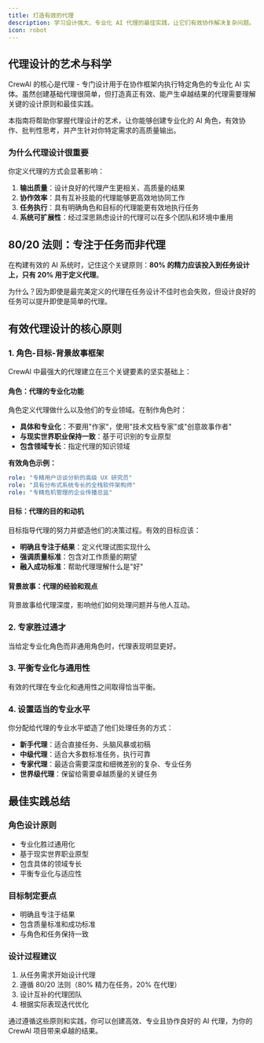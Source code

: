 ```yaml
---
title: 打造有效的代理
description: 学习设计强大、专业化 AI 代理的最佳实践，让它们有效协作解决复杂问题。
icon: robot
---
```


## 代理设计的艺术与科学

CrewAI 的核心是代理 - 专门设计用于在协作框架内执行特定角色的专业化 AI 实体。虽然创建基础代理很简单，但打造真正有效、能产生卓越结果的代理需要理解关键的设计原则和最佳实践。

本指南将帮助你掌握代理设计的艺术，让你能够创建专业化的 AI 角色，有效协作、批判性思考，并产生针对你特定需求的高质量输出。

### 为什么代理设计很重要

你定义代理的方式会显著影响：

1. **输出质量**：设计良好的代理产生更相关、高质量的结果
2. **协作效率**：具有互补技能的代理能够更高效地协同工作
3. **任务执行**：具有明确角色和目标的代理能更有效地执行任务
4. **系统可扩展性**：经过深思熟虑设计的代理可以在多个团队和环境中重用

## 80/20 法则：专注于任务而非代理

在构建有效的 AI 系统时，记住这个关键原则：**80% 的精力应该投入到任务设计上，只有 20% 用于定义代理**。

为什么？因为即使是最完美定义的代理在任务设计不佳时也会失败，但设计良好的任务可以提升即使是简单的代理。

## 有效代理设计的核心原则

### 1. 角色-目标-背景故事框架

CrewAI 中最强大的代理建立在三个关键要素的坚实基础上：

#### 角色：代理的专业化功能

角色定义代理做什么以及他们的专业领域。在制作角色时：

- **具体和专业化**：不要用"作家"，使用"技术文档专家"或"创意故事作者"
- **与现实世界职业保持一致**：基于可识别的专业原型
- **包含领域专长**：指定代理的知识领域

**有效角色示例：**
```yaml
role: "专精用户访谈分析的高级 UX 研究员"
role: "具有分布式系统专长的全栈软件架构师"
role: "专精危机管理的企业传播总监"
```

#### 目标：代理的目的和动机

目标指导代理的努力并塑造他们的决策过程。有效的目标应该：

- **明确且专注于结果**：定义代理试图实现什么
- **强调质量标准**：包含对工作质量的期望
- **融入成功标准**：帮助代理理解什么是"好"

#### 背景故事：代理的经验和观点

背景故事给代理深度，影响他们如何处理问题并与他人互动。

### 2. 专家胜过通才

当给定专业化角色而非通用角色时，代理表现明显更好。

### 3. 平衡专业化与通用性

有效的代理在专业化和通用性之间取得恰当平衡。

### 4. 设置适当的专业水平

你分配给代理的专业水平塑造了他们处理任务的方式：

- **新手代理**：适合直接任务、头脑风暴或初稿
- **中级代理**：适合大多数标准任务，执行可靠
- **专家代理**：最适合需要深度和细微差别的复杂、专业任务
- **世界级代理**：保留给需要卓越质量的关键任务

## 最佳实践总结

### 角色设计原则
- 专业化胜过通用化
- 基于现实世界职业原型
- 包含具体的领域专长
- 平衡专业化与适应性

### 目标制定要点
- 明确且专注于结果
- 包含质量标准和成功标准
- 与角色和任务保持一致

### 设计过程建议
1. 从任务需求开始设计代理
2. 遵循 80/20 法则（80% 精力在任务，20% 在代理）
3. 设计互补的代理团队
4. 根据实际表现迭代优化

通过遵循这些原则和实践，你可以创建高效、专业且协作良好的 AI 代理，为你的 CrewAI 项目带来卓越的结果。
